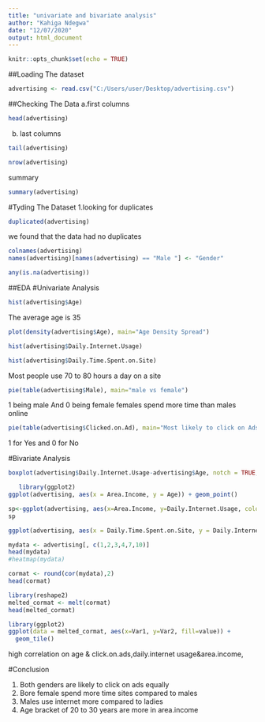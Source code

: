 ---
title: "univariate and bivariate analysis"
author: "Kahiga Ndegwa"
date: "12/07/2020"
output: html_document
---

```{r setup, include=FALSE}
knitr::opts_chunk$set(echo = TRUE)
```
##Loading The dataset

```{r}
advertising <- read.csv("C:/Users/user/Desktop/advertising.csv")
```
##Checking The Data
a.first columns
```{r}
head(advertising)
```
b. last columns
```{r}
tail(advertising)
```
```{r}
nrow(advertising)
```
summary
```{r}
summary(advertising)
```
#Tyding The Dataset
1.looking for duplicates
```{r}
duplicated(advertising)
```
we found that the data had no duplicates
```{r}
colnames(advertising)
names(advertising)[names(advertising) == "Male "] <- "Gender"
```

```{r}
any(is.na(advertising))
```
##EDA
#Univariate Analysis

```{r}
hist(advertising$Age)
```
The average age is 35
```{r}
plot(density(advertising$Age), main="Age Density Spread")
```
```{r}
hist(advertising$Daily.Internet.Usage)
```
```{r}
hist(advertising$Daily.Time.Spent.on.Site)
```
Most people use 70 to 80 hours a day on a site
```{r}
pie(table(advertising$Male), main="male vs female")
```
1 being male And 0 being female
females spend more time than males online

```{r}
pie(table(advertising$Clicked.on.Ad), main="Most likely to click on Ads")
```
1 for Yes and 0 for No



#Bivariate Analysis


```{r}
boxplot(advertising$Daily.Internet.Usage-advertising$Age, notch = TRUE,col=c("grey","gold"), main="Age against internet usage")
```

```{r}
   library(ggplot2)
ggplot(advertising, aes(x = Area.Income, y = Age)) + geom_point()
```

```{r}
sp<-ggplot(advertising, aes(x=Area.Income, y=Daily.Internet.Usage, color=Male)) + geom_point()
sp
```

```{r}
ggplot(advertising, aes(x = Daily.Time.Spent.on.Site, y = Daily.Internet.Usage)) + geom_point()
```
```{r}
mydata <- advertising[, c(1,2,3,4,7,10)]
head(mydata)
#heatmap(mydata)
```

```{r}
cormat <- round(cor(mydata),2)
head(cormat)
```
```{r}
library(reshape2)
melted_cormat <- melt(cormat)
head(melted_cormat)
```

```{r}
library(ggplot2)
ggplot(data = melted_cormat, aes(x=Var1, y=Var2, fill=value)) + 
  geom_tile()
```
high correlation on age & click.on.ads,daily.internet usage&area.income,

#Conclusion

1. Both genders are likely to click on ads equally
2. Bore female spend more time sites compared to males
3. Males use internet more compared to ladies
4. Age bracket of 20 to 30 years are more in area.income


